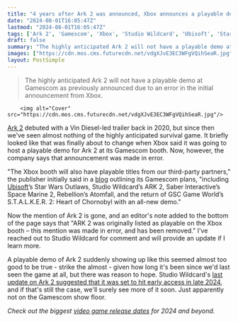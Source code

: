 ```yaml
---
title: "4 years after Ark 2 was announced, Xbox announces a playable demo at Gamescom only to immediately un-announce it"
date: "2024-08-01T16:05:47Z"
lastmod: "2024-08-01T16:05:47Z"
tags: ['Ark 2', 'Gamescom', 'Xbox', 'Studio Wildcard', 'Ubisoft', 'Star Wars Outlaws', 'Space Marine 2', 'Rebellion', 'Atomfall', 'S.T.A.L.K.E.R. 2: Heart of Chornobyl', 'Survival Game']
draft: false
summary: "The highly anticipated Ark 2 will not have a playable demo at Gamescom as previously announced due to an error in the initial announcement from Xbox."
images: ["https://cdn.mos.cms.futurecdn.net/vdgXJvE3EC3WFgVQihSeaR.jpg"]
layout: PostSimple
---
```

> The highly anticipated Ark 2 will not have a playable demo at Gamescom as previously announced due to an error in the initial announcement from Xbox.


        <img alt="Cover" src="https://cdn.mos.cms.futurecdn.net/vdgXJvE3EC3WFgVQihSeaR.jpg"/>
        
[Ark 2](https://www.gamesradar.com/ark-2-guide/) debuted with a Vin Diesel-led trailer back in 2020, but since then we've seen almost nothing of the highly anticipated survival game. It briefly looked like that was finally about to change when Xbox said it was going to host a playable demo for Ark 2 at its Gamescom booth. Now, however, the company says that announcement was made in error.

"The Xbox booth will also have playable titles from our third-party partners," the publisher initially said in a [blog](https://news.xbox.com/en-us/2024/08/01/xbox-gamescom-2024/?ocid=Event_soc_omc_xbo_WA_Video_lrn_8.1.1) outlining its Gamescom plans, "including [Ubisoft](https://www.gamesradar.com/tag/ubisoft/)’s Star Wars Outlaws, Studio Wildcard’s ARK 2, Saber Interactive’s Space Marine 2, Rebellion’s Atomfall, and the return of GSC Game World’s S.T.A.L.K.E.R. 2: Heart of Chornobyl with an all-new demo."

Now the mention of Ark 2 is gone, and an editor's note added to the bottom of the page says that "ARK 2 was originally listed as playable on the Xbox booth – this mention was made in error, and has been removed." I've reached out to Studio Wildcard for comment and will provide an update if I learn more.

A playable demo of Ark 2 suddenly showing up like this seemed almost too good to be true - strike the almost - given how long it's been since we'd last seen the game at all, but there was reason to hope. Studio Wildcard's [last update on Ark 2 suggested that it was set to hit early access in late 2024](https://www.gamesradar.com/long-awaited-open-world-survival-follow-up-ark-2-is-still-on-track-for-late-2024/), and if that's still the case, we'll surely see more of it soon. Just apparently not on the Gamescom show floor.

*Check out the biggest *[<em>video game release dates</em>](https://www.gamesradar.com/video-game-release-dates/)* for 2024 and beyond.* 
        